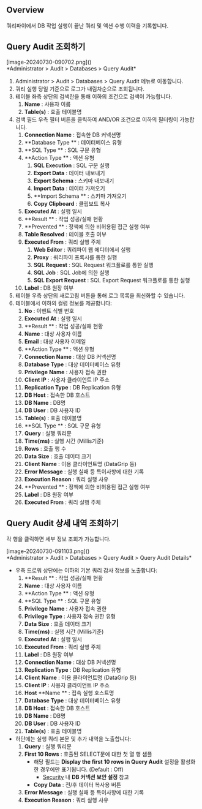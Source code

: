 ## Overview
쿼리파이에서 DB 작업 실행이 끝난 쿼리 및 액션 수행 이력을 기록합니다.

## Query Audit 조회하기
<p align="center">
<div>[image-20240730-090702.png]()</div>
*Administrator &gt; Audit &gt; Databases &gt; Query Audit*
</p>

1. Administrator &gt; Audit &gt; Databases &gt; Query Audit 메뉴로 이동합니다.
2. 쿼리 실행 당일 기준으로 로그가 내림차순으로 조회됩니다.
3. 테이블 좌측 상단의 검색란을 통해 이하의 조건으로 검색이 가능합니다.
    1. **Name**  : 사용자 이름
    2. **Table(s)**  : 호출 테이블명
4. 검색 필드 우측 필터 버튼을 클릭하여 AND/OR 조건으로 이하의 필터링이 가능합니다.
    1. **Connection Name**  : 접속한 DB 커넥션명
    2. **Database Type ** : 데이터베이스 유형
    3. **SQL Type ** : SQL 구문 유형
    4. **Action Type ** : 액션 유형
        1. **SQL Execution**  : SQL 구문 실행
        2. **Export Data**  : 데이터 내보내기
        3. **Export Schema**  : 스키마 내보내기
        4. **Import Data**  : 데이터 가져오기
        5. **Import Schema ** : 스키마 가져오기
        6. **Copy Clipboard**  : 클립보드 복사
    5. **Executed At**  : 실행 일시
    6. **Result ** : 작업 성공/실패 현황
    7. **Prevented ** : 정책에 의한 비허용된 접근 실행 여부
    8. **Table Resolved**  : 테이블 호출 여부
    9. **Executed From**  : 쿼리 실행 주체
        1. **Web Editor**  : 쿼리파이 웹 에디터에서 실행
        2. **Proxy**  : 쿼리파이 프록시를 통한 실행
        3. **SQL Request**  : SQL Request 워크플로를 통한 실행
        4. **SQL Job**  : SQL Job에 의한 실행
        5. **SQL Export Request**  : SQL Export Request 워크플로를 통한 실행
    10. **Label**  : DB 원장 여부
5. 테이블 우측 상단의 새로고침 버튼을 통해 로그 목록을 최신화할 수 있습니다.
6. 테이블에서 이하의 컬럼 정보를 제공합니다:
    1. **No**  : 이벤트 식별 번호
    2. **Executed At**  : 실행 일시
    3. **Result ** : 작업 성공/실패 현황
    4. **Name**  : 대상 사용자 이름
    5. **Email**  : 대상 사용자 이메일
    6. **Action Type ** : 액션 유형
    7. **Connection Name**  : 대상 DB 커넥션명
    8. **Database Type**  : 대상 데이터베이스 유형
    9. **Privilege**   **Name**  : 사용자 접속 권한
    10. **Client IP**  : 사용자 클라이언트 IP 주소
    11. **Replication Type**  : DB Replication 유형
    12. **DB Host**  : 접속한 DB 호스트
    13. **DB Name**  : DB명
    14. **DB User**  : DB 사용자 ID
    15. **Table(s)**  : 호출 테이블명
    16. **SQL Type ** : SQL 구문 유형
    17. **Query**  : 실행 쿼리문
    18. **Time(ms)**  : 실행 시간 (Millis기준)
    19. **Rows**  : 호출 행 수
    20. **Data Size**  : 호출 데이터 크기
    21. **Client**   **Name**  : 이용 클라이언트명 (DataGrip 등)
    22. **Error Message**  : 실행 실패 등 특이사항에 대한 기록
    23. **Execution Reason**  : 쿼리 실행 사유
    24. **Prevented ** : 정책에 의한 비허용된 접근 실행 여부
    25. **Label**  : DB 원장 여부
    26. **Executed From**  : 쿼리 실행 주체

## Query Audit 상세 내역 조회하기
각 행을 클릭하면 세부 정보 조회가 가능합니다.

<p align="center">
<div>[image-20240730-091103.png]()</div>
*Administrator &gt; Audit &gt; Databases &gt; Query Audit &gt; Query Audit Details*
</p>

* 우측 드로워 상단에는 이하의 기본 쿼리 감사 정보를 노출합니다:
    1. **Result ** : 작업 성공/실패 현황
    2. **Name**  : 대상 사용자 이름
    3. **Action Type ** : 액션 유형
    4. **SQL Type ** : SQL 구문 유형
    5. **Privilege**   **Name**  : 사용자 접속 권한
    6. **Privilege**   **Type**  : 사용자 접속 권한 유형
    7. **Data Size**  : 호출 데이터 크기
    8. **Time(ms)**  : 실행 시간 (Millis기준)
    9. **Executed At**  : 실행 일시
    10. **Executed From**  : 쿼리 실행 주체
    11. **Label**  : DB 원장 여부
    12. **Connection Name**  : 대상 DB 커넥션명
    13. **Replication Type**  : DB Replication 유형
    14. **Client**   **Name**  : 이용 클라이언트명 (DataGrip 등)
    15. **Client IP**  : 사용자 클라이언트 IP 주소
    16. **Host**   **Name ** : 접속 실행 호스트명
    17. **Database Type**  : 대상 데이터베이스 유형
    18. **DB Host**  : 접속한 DB 호스트
    19. **DB Name**  : DB명
    20. **DB User**  : DB 사용자 ID
    21. **Table(s)**  : 호출 테이블명
* 하단에는 실행 쿼리 본문 및 추가 내역을 노출합니다:
    1. **Query**  : 실행 쿼리문
    2. **First 10 Rows**  : 호출된 SELECT문에 대한 첫 열 행 샘플
        * 해당 필드는  **Display the first 10 rows in Query Audit**  설정을 활성화한 경우에만 표기됩니다. (Default : Off)
            * [Security](Security) 내  **DB 커넥션 보안 설정**  참고
        * **Copy Data**  : 전/후 데이터 복사용 버튼
    3. **Error Message**  : 실행 실패 등 특이사항에 대한 기록
    4. **Execution Reason**  : 쿼리 실행 사유
